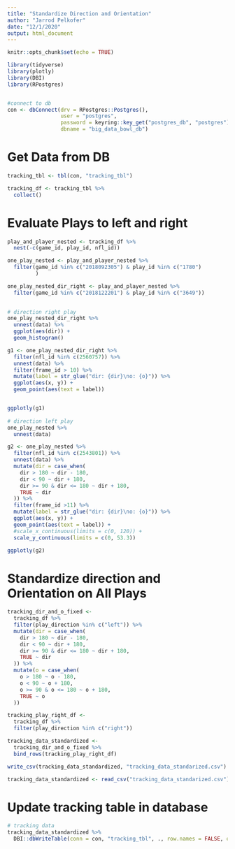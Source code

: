 ```yaml
---
title: "Standardize Direction and Orientation"
author: "Jarrod Pelkofer"
date: "12/1/2020"
output: html_document
---
```


```r
knitr::opts_chunk$set(echo = TRUE)
```

```r
library(tidyverse)
library(plotly)
library(DBI)
library(RPostgres)


#connect to db
con <- dbConnect(drv = RPostgres::Postgres(), 
                 user = "postgres", 
                 password = keyring::key_get("postgres_db", "postgres"), 
                 dbname = "big_data_bowl_db")
```

# Get Data from DB
```r
tracking_tbl <- tbl(con, "tracking_tbl")

tracking_df <- tracking_tbl %>% 
  collect()

```

# Evaluate Plays to left and right
```r
play_and_player_nested <- tracking_df %>% 
  nest(-c(game_id, play_id, nfl_id))

one_play_nested <- play_and_player_nested %>% 
  filter(game_id %in% c("2018092305") & play_id %in% c("1780")
         )

one_play_nested_dir_right <- play_and_player_nested %>% 
  filter(game_id %in% c("2018122201") & play_id %in% c("3649"))

         
# direction right play
one_play_nested_dir_right %>% 
  unnest(data) %>% 
  ggplot(aes(dir)) +
  geom_histogram()

g1 <- one_play_nested_dir_right %>%
  filter(nfl_id %in% c(2560757)) %>%
  unnest(data) %>% 
  filter(frame_id > 10) %>% 
  mutate(label = str_glue("dir: {dir}\no: {o}")) %>% 
  ggplot(aes(x, y)) +
  geom_point(aes(text = label))


ggplotly(g1)
                  
# direction left play
one_play_nested %>% 
  unnest(data)

g2 <- one_play_nested %>% 
  filter(nfl_id %in% c(2543801)) %>% 
  unnest(data) %>% 
  mutate(dir = case_when(
    dir > 180 ~ dir - 180,
    dir < 90 ~ dir + 180,
    dir >= 90 & dir <= 180 ~ dir + 180,
    TRUE ~ dir
  )) %>%
  filter(frame_id >11) %>%
  mutate(label = str_glue("dir: {dir}\no: {o}")) %>%
  ggplot(aes(x, y)) +
  geom_point(aes(text = label)) +
  #scale_x_continuous(limits = c(0, 120)) + 
  scale_y_continuous(limits = c(0, 53.3))

ggplotly(g2)

```

# Standardize direction and Orientation on All Plays
```r
tracking_dir_and_o_fixed <- 
  tracking_df %>%
  filter(play_direction %in% c("left")) %>%
  mutate(dir = case_when(
    dir > 180 ~ dir - 180,
    dir < 90 ~ dir + 180,
    dir >= 90 & dir <= 180 ~ dir + 180,
    TRUE ~ dir
  )) %>%
  mutate(o = case_when(
    o > 180 ~ o - 180,
    o < 90 ~ o + 180,
    o >= 90 & o <= 180 ~ o + 180,
    TRUE ~ o
  ))

tracking_play_right_df <- 
  tracking_df %>% 
  filter(play_direction %in% c("right"))

tracking_data_standardized <- 
  tracking_dir_and_o_fixed %>% 
  bind_rows(tracking_play_right_df)

write_csv(tracking_data_standardized, "tracking_data_standarized.csv")

tracking_data_standardized <- read_csv("tracking_data_standarized.csv")
```

# Update tracking table in database
```r
# tracking data
tracking_data_standardized %>% 
  DBI::dbWriteTable(conn = con, "tracking_tbl", ., row.names = FALSE, overwrite = TRUE)
```

